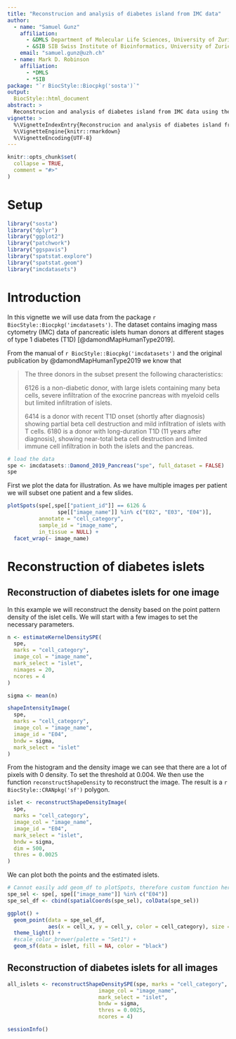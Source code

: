 ```yaml
---
title: "Reconstrucion and analysis of diabetes island from IMC data"
author: 
  - name: "Samuel Gunz"
    affiliation:
      - &DMLS Department of Molecular Life Sciences, University of Zurich, Switzerland
      - &SIB SIB Swiss Institute of Bioinformatics, University of Zurich, Switzerland
    email: "samuel.gunz@uzh.ch"
  - name: Mark D. Robinson
    affiliation:
      - *DMLS
      - *SIB
package: "`r BiocStyle::Biocpkg('sosta')`"
output:
  BiocStyle::html_document
abstract: >
  Reconstrucion and analysis of diabetes island from IMC data using the `sosta` package
vignette: >
  %\VignetteIndexEntry{Reconstrucion and analysis of diabetes island from IMC data}
  %\VignetteEngine{knitr::rmarkdown}
  %\VignetteEncoding{UTF-8}  
---
```



```r
knitr::opts_chunk$set(
  collapse = TRUE,
  comment = "#>"
)
```

# Setup

```r
library("sosta")
library("dplyr")
library("ggplot2")
library("patchwork")
library("ggspavis")
library("spatstat.explore")
library("spatstat.geom")
library("imcdatasets")
```


# Introduction

In this vignette we will use data from the package `r BiocStyle::Biocpkg('imcdatasets')`. The dataset contains imaging mass cytometry (IMC) data of pancreatic islets human donors at different stages of type 1 diabetes (T1D) [@damondMapHumanType2019]. 

From the manual of `r BiocStyle::Biocpkg('imcdatasets')` and the original publication by @damondMapHumanType2019 we know that

>The three donors in the subset present the following characteristics:
>
> 6126 is a non-diabetic donor, with large islets containing many beta cells, severe infiltration of the exocrine pancreas with myeloid cells but limited infiltration of islets.
>
> 6414 is a donor with recent T1D onset (shortly after diagnosis) showing partial beta cell destruction and mild infiltration of islets with T cells.
> 6180 is a donor with long-duration T1D (11 years after diagnosis), showing near-total beta cell destruction and limited immune cell infiltration in both the islets and the pancreas.


```r
# load the data
spe <- imcdatasets::Damond_2019_Pancreas("spe", full_dataset = FALSE)
spe
``` 

First we plot the data for illustration. As we have multiple images per patient we will subset one patient and a few slides.


```r
plotSpots(spe[,spe[["patient_id"]] == 6126 &
                spe[["image_name"]] %in% c("E02", "E03", "E04")],
          annotate = "cell_category",
          sample_id = "image_name",
          in_tissue = NULL) +
  facet_wrap(~ image_name)
```
# Reconstruction of diabetes islets

<!-- ## Reconstruction of diabetes islets for one image -->

<!-- In this example we will reconstruct the density based on the point pattern density of the islet cells. For this we use functions from the package `r BiocStyle::CRANpkg('spatstat')` which is a convenient package for point pattern analysis. We show the workflow for one image, before continuing to all do it for all images. -->

<!-- First we will create a `ppp` object using `SPE2ppp` -->

<!-- ```{r} -->
<!-- # Convert the spe object to a point pattern object -->
<!-- pp <- SPE2ppp(spe, marks = "cell_category", image_col = "image_name", image_id = "E04") -->

<!-- # Extract the islet cells -->
<!-- pp.islet <- subset(pp, marks == "islet") -->
<!-- ``` -->

<!-- Next we will set the default dimension for the resulting image. A lower resolution speed up computation but lead to less exact reconstruction. We set a default of 500 pixels for the x dimension, the corresponding y dimension gets directly calculated. -->

<!-- ```{r} -->
<!-- # Set the dimensions of the resulting reconstruction -->
<!-- dimyx <- getDimXY(pp.islet, 500) -->
<!-- ``` -->

<!-- To select the threshold for the reconstruction we look at the density of one image. The function `bw.diggle` estimates the bandwith for the smoothing kernel. The result is a image (m x n matrix with density values). -->

<!-- ```{r} -->
<!-- # plot the density of the image -->
<!-- im <- density(pp.islet, sigma = bw.diggle(pp.islet), dimyx = dimyx) -->

<!-- par(mfrow = c(1, 2)) -->
<!-- plot(im) -->
<!-- hist(im) -->
<!-- ``` -->

<!-- From the histogram and the density image we can see that there are a lot of pixels with 0 density. To set the threshold at 0.0025 to include as many cells as possible in the estimation of the islets. We then use the function `reconstructShapeDensity` to reconstruct the image. The result is a `r BiocStyle::CRANpkg('sf')` polygon.  -->

## Reconstruction of diabetes islets for one image

In this example we will reconstruct the density based on the point pattern density of the islet cells. We will start with a few images to set the necessary parameters.



```r
n <- estimateKernelDensitySPE(
  spe,
  marks = "cell_category",
  image_col = "image_name",
  mark_select = "islet",
  nimages = 20,
  ncores = 4
)

sigma <- mean(n)

```


```r
shapeIntensityImage(
  spe,
  marks = "cell_category",
  image_col = "image_name",
  image_id = "E04",
  bndw = sigma,
  mark_select = "islet"
)

```

From the histogram and the density image we can see that there are a lot of pixels with 0 density. To set the threshold at 0.004. We then use the function `reconstructShapeDensity` to reconstruct the image. The result is a `r BiocStyle::CRANpkg('sf')` polygon. 


```r
islet <- reconstructShapeDensityImage(
  spe,
  marks = "cell_category",
  image_col = "image_name",
  image_id = "E04",
  mark_select = "islet",
  bndw = sigma,
  dim = 500,
  thres = 0.0025
)
```

We can plot both the points and the estimated islets.

<!-- ```{r, eval=FALSE, include=FALSE} -->
<!-- p <- plotSpots(spe[,spe[["patient_id"]] == 6126 & -->
<!--                 spe[["image_name"]] %in% c("E04")], -->
<!--           annotate = "cell_type", -->
<!--           sample_id = "image_name", -->
<!--           in_tissue = NULL, -->
<!--           y_reverse = FALSE) + -->
<!--     geom_sf(data = islet, aes(), fill = NA) -->
<!-- ``` -->


```r
# Cannot easily add geom_df to plotSpots, therefore custom function here...
spe_sel <- spe[, spe[["image_name"]] %in% c("E04")]
spe_sel_df <- cbind(spatialCoords(spe_sel), colData(spe_sel))

ggplot() +
  geom_point(data = spe_sel_df,
             aes(x = cell_x, y = cell_y, color = cell_category), size = 0.75) +
  theme_light() +
  #scale_color_brewer(palette = "Set1") +
  geom_sf(data = islet, fill = NA, color = "black")
```

## Reconstruction of diabetes islets for all images

```r
all_islets <- reconstructShapeDensitySPE(spe, marks = "cell_category",
                             image_col = "image_name",
                             mark_select = "islet", 
                             bndw = sigma,
                             thres = 0.0025,
                             ncores = 4)
```



```r
sessionInfo()
```

